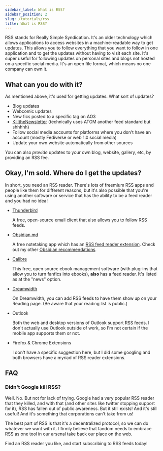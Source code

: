 ```yaml
---
sidebar_label: What is RSS?
sidebar_position: 2
slug: /tutorials/rss
title: What is RSS?
---
```


RSS stands for Really Simple Syndication. It's an older technology which allows
applications to access websites in a machine-readable way to get updates. This
allows you to follow everything that you want to follow in one application and
to get the updates without having to visit each site. It's super useful for
following updates on personal sites and blogs not hosted on a specific social
media. It's an open file format, which means no one company can own it.

## What can you do with it?

As mentioned above, it's used for getting updates. What sort of updates?

- Blog updates
- Webcomic updates
- New fics posted to a specific tag on AO3
- [KilltheNewsletter](https://kill-the-newsletter.com/) (technically uses ATOM
  another feed standard but shhhhh)
- Follow social media accounts for platforms where you don't have an account
  (mostly Fediverse or web 1.0 social media)
- Update your own website automatically from other sources

You can also _provide_ updates to your own blog, website, gallery, etc, by
providing an RSS fee.

## Okay, I'm sold. Where do I get the updates?

In short, you need an RSS reader. There's lots of freemium RSS apps and people
like them for different reasons, but it's also possible that you're using
another software or service that has the ability to be a feed reader and you had
no idea!

- [Thunderbird](https://www.thunderbird.net/)

  A free, open-source email client that also allows you to follow RSS feeds.

- [Obsidian.md](https://obsidian.md/)

  A free notetaking app which has an
  [RSS feed reader extension](https://github.com/joethei/obsidian-rss). Check
  out my other [Obsidian recommendations](/docs/obsidian/extensions).

- [Calibre](https://calibre-ebook.com/)

  This free, open source ebook management software (with plug-ins that allow you
  to turn fanfics into ebooks), **also** has a feed reader. It's listed as at
  the "news" option.

- [Dreamwidth](https://www.dreamwidth.org)

  On Dreamwidth, you can add RSS feeds to have them show up on your Reading
  page. (Be aware that your reading list is public.)

- Outlook

  Both the web and desktop versions of Outlook support RSS feeds. I don't
  actually use Outlook outside of work, so I'm not certain if the mobile app
  supports them or not.

- Firefox & Chrome Extensions

  I don't have a specific suggestion here, but I did some googling and both
  browsers have a myriad of RSS reader extensions.

## FAQ

### Didn't Google kill RSS?

Well. No. But not for lack of trying. Google had a very popular RSS reader that
they killed, and with that (and other sites like twitter stopping support for
it), RSS has fallen out of public awareness. But it still exists! And it's still
useful! And it's something that corporations can't take from us!

The best part of RSS is that it's a decentralized protocol, so we can do
whatever we want with it. I firmly believe that fandom needs to embrace RSS as
one tool in our arsenal take back our place on the web.

Find an RSS reader you like, and start subscribing to RSS feeds today!
